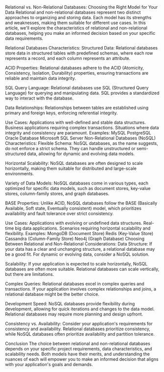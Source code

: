 Relational vs. Non-Relational Databases: Choosing the Right Model for Your Data
Relational and non-relational databases represent two distinct approaches to organizing and storing data. Each model has its strengths and weaknesses, making them suitable for different use cases. In this article, we'll explore the characteristics of relational and non-relational databases, helping you make an informed decision based on your specific data requirements.

Relational Databases
Characteristics:
Structured Data: Relational databases store data in structured tables with predefined schemas, where each row represents a record, and each column represents an attribute.

ACID Properties: Relational databases adhere to the ACID (Atomicity, Consistency, Isolation, Durability) properties, ensuring transactions are reliable and maintain data integrity.

SQL Query Language: Relational databases use SQL (Structured Query Language) for querying and manipulating data. SQL provides a standardized way to interact with the database.

Data Relationships: Relationships between tables are established using primary and foreign keys, enforcing referential integrity.

Use Cases:
Applications with well-defined and stable data structures.
Business applications requiring complex transactions.
Situations where data integrity and consistency are paramount.
Examples:
MySQL
PostgreSQL
Oracle Database
Microsoft SQL Server
Non-Relational Databases (NoSQL)
Characteristics:
Flexible Schema: NoSQL databases, as the name suggests, do not enforce a strict schema. They can handle unstructured or semi-structured data, allowing for dynamic and evolving data models.

Horizontal Scalability: NoSQL databases are often designed to scale horizontally, making them suitable for distributed and large-scale environments.

Variety of Data Models: NoSQL databases come in various types, each optimized for specific data models, such as document stores, key-value stores, column-family stores, and graph databases.

BASE Properties: Unlike ACID, NoSQL databases follow the BASE (Basically Available, Soft state, Eventually consistent) model, which prioritizes availability and fault tolerance over strict consistency.

Use Cases:
Applications with evolving or undefined data structures.
Real-time big data applications.
Scenarios requiring horizontal scalability and flexibility.
Examples:
MongoDB (Document Store)
Redis (Key-Value Store)
Cassandra (Column-Family Store)
Neo4j (Graph Database)
Choosing Between Relational and Non-Relational
Considerations:
Data Structure: If your data has a clear and unchanging structure, a relational database may be a good fit. For dynamic or evolving data, consider a NoSQL solution.

Scalability: If your application is expected to scale horizontally, NoSQL databases are often more suitable. Relational databases can scale vertically, but there are limitations.

Complex Queries: Relational databases excel in complex queries and transactions. If your application involves complex relationships and joins, a relational database might be the better choice.

Development Speed: NoSQL databases provide flexibility during development, allowing for quick iterations and changes to the data model. Relational databases may require more planning and design upfront.

Consistency vs. Availability: Consider your application's requirements for consistency and availability. Relational databases prioritize consistency, while NoSQL databases often prioritize availability and partition tolerance.

Conclusion
The choice between relational and non-relational databases depends on your specific project requirements, data characteristics, and scalability needs. Both models have their merits, and understanding the nuances of each will empower you to make an informed decision that aligns with your application's goals and demands.
